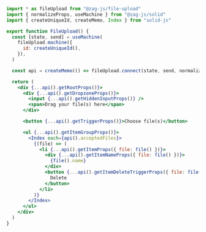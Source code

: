 ```jsx
import * as fileUpload from "@zag-js/file-upload"
import { normalizeProps, useMachine } from "@zag-js/solid"
import { createUniqueId, createMemo, Index } from "solid-js"

export function FileUpload() {
  const [state, send] = useMachine(
    fileUpload.machine({
      id: createUniqueId(),
    }),
  )

  const api = createMemo(() => fileUpload.connect(state, send, normalizeProps))

  return (
    <div {...api().getRootProps()}>
      <div {...api().getDropzoneProps()}>
        <input {...api().getHiddenInputProps()} />
        <span>Drag your file(s) here</span>
      </div>

      <button {...api().getTriggerProps()}>Choose file(s)</button>

      <ul {...api().getItemGroupProps()}>
        <Index each={api().acceptedFiles}>
          {(file) => (
            <li {...api().getItemProps({ file: file() })}>
              <div {...api().getItemNameProps({ file: file() })}>
                {file().name}
              </div>
              <button {...api().getItemDeleteTriggerProps({ file: file() })}>
                Delete
              </button>
            </li>
          )}
        </Index>
      </ul>
    </div>
  )
}
```
